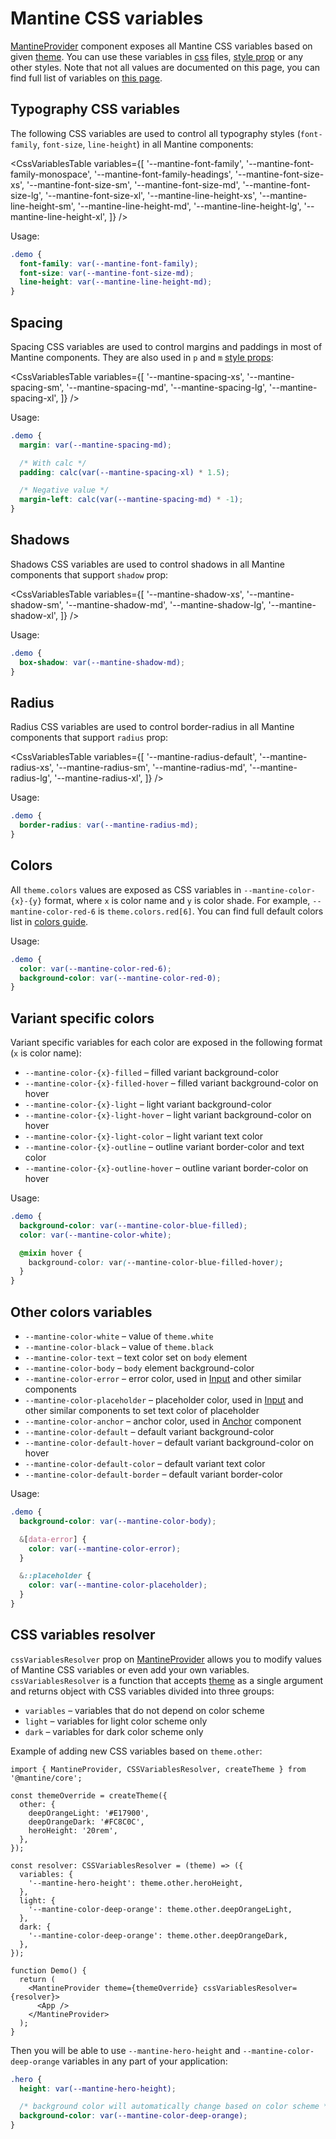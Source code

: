 

# Mantine CSS variables

[MantineProvider](/theming/mantine-provider) component exposes all Mantine CSS variables based on given [theme](/theming/theme-object).
You can use these variables in [css](/styles/css-modules) files, [style prop](/styles/style) or any other styles.
Note that not all values are documented on this page, you can find full list of variables on [this page](/styles/css-variables-list).

## Typography CSS variables

The following CSS variables are used to control all typography styles (`font-family`, `font-size`, `line-height`)
in all Mantine components:

<CssVariablesTable
  variables={[
    '--mantine-font-family',
    '--mantine-font-family-monospace',
    '--mantine-font-family-headings',
    '--mantine-font-size-xs',
    '--mantine-font-size-sm',
    '--mantine-font-size-md',
    '--mantine-font-size-lg',
    '--mantine-font-size-xl',
    '--mantine-line-height-xs',
    '--mantine-line-height-sm',
    '--mantine-line-height-md',
    '--mantine-line-height-lg',
    '--mantine-line-height-xl',
  ]}
/>

Usage:

```css
.demo {
  font-family: var(--mantine-font-family);
  font-size: var(--mantine-font-size-md);
  line-height: var(--mantine-line-height-md);
}
```

## Spacing

Spacing CSS variables are used to control margins and paddings in most of Mantine components.
They are also used in `p` and `m` [style props](/styles/style-props):

<CssVariablesTable
  variables={[
    '--mantine-spacing-xs',
    '--mantine-spacing-sm',
    '--mantine-spacing-md',
    '--mantine-spacing-lg',
    '--mantine-spacing-xl',
  ]}
/>

Usage:

```css
.demo {
  margin: var(--mantine-spacing-md);

  /* With calc */
  padding: calc(var(--mantine-spacing-xl) * 1.5);

  /* Negative value */
  margin-left: calc(var(--mantine-spacing-md) * -1);
}
```

## Shadows

Shadows CSS variables are used to control shadows in all Mantine components that support `shadow` prop:

<CssVariablesTable
  variables={[
    '--mantine-shadow-xs',
    '--mantine-shadow-sm',
    '--mantine-shadow-md',
    '--mantine-shadow-lg',
    '--mantine-shadow-xl',
  ]}
/>

Usage:

```css
.demo {
  box-shadow: var(--mantine-shadow-md);
}
```

## Radius

Radius CSS variables are used to control border-radius in all Mantine components that support `radius` prop:

<CssVariablesTable
  variables={[
    '--mantine-radius-default',
    '--mantine-radius-xs',
    '--mantine-radius-sm',
    '--mantine-radius-md',
    '--mantine-radius-lg',
    '--mantine-radius-xl',
  ]}
/>

Usage:

```css
.demo {
  border-radius: var(--mantine-radius-md);
}
```

## Colors

All `theme.colors` values are exposed as CSS variables in `--mantine-color-{x}-{y}` format,
where `x` is color name and `y` is color shade. For example, `--mantine-color-red-6` is `theme.colors.red[6]`.
You can find full default colors list in [colors guide](/theming/colors/#default-colors).

Usage:

```css
.demo {
  color: var(--mantine-color-red-6);
  background-color: var(--mantine-color-red-0);
}
```

## Variant specific colors

Variant specific variables for each color are exposed in the following format
(`x` is color name):

- `--mantine-color-{x}-filled` – filled variant background-color
- `--mantine-color-{x}-filled-hover` – filled variant background-color on hover
- `--mantine-color-{x}-light` – light variant background-color
- `--mantine-color-{x}-light-hover` – light variant background-color on hover
- `--mantine-color-{x}-light-color` – light variant text color
- `--mantine-color-{x}-outline` – outline variant border-color and text color
- `--mantine-color-{x}-outline-hover` – outline variant border-color on hover

Usage:

```css
.demo {
  background-color: var(--mantine-color-blue-filled);
  color: var(--mantine-color-white);

  @mixin hover {
    background-color: var(--mantine-color-blue-filled-hover);
  }
}
```

## Other colors variables

- `--mantine-color-white` – value of `theme.white`
- `--mantine-color-black` – value of `theme.black`
- `--mantine-color-text` – text color set on `body` element
- `--mantine-color-body` – `body` element background-color
- `--mantine-color-error` – error color, used in [Input](/core/input) and other similar components
- `--mantine-color-placeholder` – placeholder color, used in [Input](/core/input) and other similar components to set text color of placeholder
- `--mantine-color-anchor` – anchor color, used in [Anchor](/core/anchor) component
- `--mantine-color-default` – default variant background-color
- `--mantine-color-default-hover` – default variant background-color on hover
- `--mantine-color-default-color` – default variant text color
- `--mantine-color-default-border` – default variant border-color

Usage:

```css
.demo {
  background-color: var(--mantine-color-body);

  &[data-error] {
    color: var(--mantine-color-error);
  }

  &::placeholder {
    color: var(--mantine-color-placeholder);
  }
}
```

## CSS variables resolver

`cssVariablesResolver` prop on [MantineProvider](/theming/mantine-provider) allows you to
modify values of Mantine CSS variables or even add your own variables.
`cssVariablesResolver` is a function that accepts [theme](/theming/theme-object) as a single
argument and returns object with CSS variables divided into three groups:

- `variables` – variables that do not depend on color scheme
- `light` – variables for light color scheme only
- `dark` – variables for dark color scheme only

Example of adding new CSS variables based on `theme.other`:

```tsx
import { MantineProvider, CSSVariablesResolver, createTheme } from '@mantine/core';

const themeOverride = createTheme({
  other: {
    deepOrangeLight: '#E17900',
    deepOrangeDark: '#FC8C0C',
    heroHeight: '20rem',
  },
});

const resolver: CSSVariablesResolver = (theme) => ({
  variables: {
    '--mantine-hero-height': theme.other.heroHeight,
  },
  light: {
    '--mantine-color-deep-orange': theme.other.deepOrangeLight,
  },
  dark: {
    '--mantine-color-deep-orange': theme.other.deepOrangeDark,
  },
});

function Demo() {
  return (
    <MantineProvider theme={themeOverride} cssVariablesResolver={resolver}>
      <App />
    </MantineProvider>
  );
}
```

Then you will be able to use `--mantine-hero-height` and `--mantine-color-deep-orange` variables
in any part of your application:

```css
.hero {
  height: var(--mantine-hero-height);

  /* background color will automatically change based on color scheme */
  background-color: var(--mantine-color-deep-orange);
}
```

